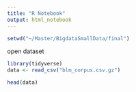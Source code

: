 ---
title: "R Notebook"
output: html_notebook
---

```{r}
setwd("~/Master/BigdataSmallData/final")
```


open dataset
```{r}
library(tidyverse)
data <- read_csv("blm_corpus.csv.gz")
```
```{r}
head(data)
```
 
 